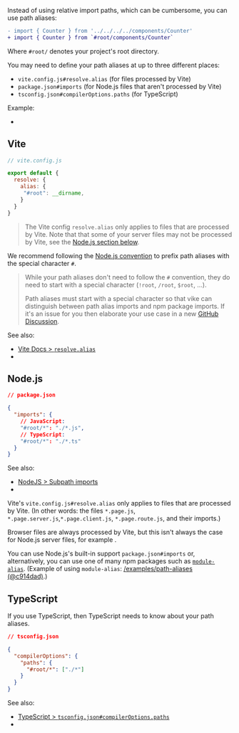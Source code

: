 
Instead of using relative import paths,
which can be cumbersome,
you can use path aliases:

```diff
- import { Counter } from '../../../../components/Counter'
+ import { Counter } from `#root/components/Counter`
```

Where `#root/` denotes your project's root directory.

You may need to define your path aliases at up to three different places:
 - `vite.config.js#resolve.alias` (for files processed by Vite)
 - `package.json#imports` (for Node.js files that aren't processed by Vite)
 - `tsconfig.json#compilerOptions.paths` (for TypeScript)

Example:
 - <RepoLink path='/examples/path-aliases' />


## Vite

```js
// vite.config.js

export default {
  resolve: {
    alias: {
     "#root": __dirname,
    }
  }
}
```

> The Vite config `resolve.alias` only applies to files that are processed by Vite.
> Note that that some of your server files may not be processed by Vite,
> see the [Node.js section below](#node-js).

We recommend following the [Node.js convention](https://nodejs.org/api/packages.html#subpath-imports:~:text=must%20always%20start%20with%20%23%20to%20ensure%20they%20are%20disambiguated%20from%20external%20package%20specifiers) to prefix path aliases with the special character `#`.

> While your path aliases don't need to follow the `#` convention, they do need to start with a special character (`!root`, `/root`, `$root`, ...).
>
> Path aliases must start with a special character so that vike can distinguish between path alias imports and npm package imports. If it's an issue for you then elaborate your use case in a new [GitHub Discussion](https://github.com/vikejs/vike/discussions).

See also:
 - [Vite Docs > `resolve.alias`](https://vitejs.dev/config/shared-options.html#resolve-alias)
 - <RepoLink path='/examples/path-aliases/vite.config.ts' />


## Node.js

```json
// package.json

{
  "imports": {
    // JavaScript:
    "#root/*": "./*.js",
    // TypeScript:
    "#root/*": "./*.ts"
  }
}
```

See also:
 - [NodeJS > Subpath imports](https://nodejs.org/api/packages.html#subpath-imports)
 - <RepoLink path='/examples/path-aliases/package.json' />

Vite's `vite.config.js#resolve.alias` only applies to files that are processed by Vite.
(In other words: the files `*.page.js`, `*.page.server.js`,`*.page.client.js`, `*.page.route.js`, and their imports.)

Browser files are always processed by Vite,
but this isn't always the case for Node.js server files,
for example <RepoLink path="/boilerplates/boilerplate-react/server/index.js" text="Express.js server code"/>.

You can use Node.js's built-in support `package.json#imports` or, alternatively, you can use one of many npm packages such as [`module-alias`](https://github.com/ilearnio/module-alias). (Example of using `module-alias`: [/examples/path-aliases (@c914dad)](https://github.com/vikejs/vike/tree/c914dade5f0809ff330478c3531928055abdadef/examples/path-aliases).)


## TypeScript

If you use TypeScript, then TypeScript needs to know about your path aliases.

```json
// tsconfig.json

{
  "compilerOptions": {
    "paths": {
      "#root/*": ["./*"]
    }
  }
}
```

See also:
 - [TypeScript > `tsconfig.json#compilerOptions.paths`](https://www.typescriptlang.org/tsconfig#paths)
 - <RepoLink path='/examples/path-aliases/tsconfig.json' />
